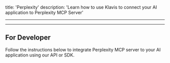 title: 'Perplexity'
description: 'Learn how to use Klavis to connect your AI application to Perplexity MCP Server'

---


<NoCodeSnippet />

---

## For Developer

Follow the instructions below to integrate Perplexity MCP server to your AI application using our API or SDK.

